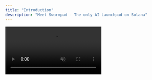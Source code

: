 ```yaml
---
title: "Introduction"
description: "Meet Swarmpad - The only AI Launchpad on Solana"
---
```


<div style={{
  position: 'relative',
  minHeight: '100vh',
  overflow: 'hidden',
  marginTop: '-80px',
  paddingTop: '0'
}}>
  <video
    autoPlay
    loop
    muted
    playsInline
    style={{
      position: 'fixed',
      top: '50%',
      left: '50%',
      minWidth: '100%',
      minHeight: '100%',
      width: 'auto',
      height: 'auto',
      transform: 'translate(-50%, -50%)',
      objectFit: 'cover',
      zIndex: -1
    }}
    src="/videos/swpvideo.mp4"
  />
  <div style={{
    position: 'relative',
    zIndex: 1,
    minHeight: '100vh',
    display: 'flex',
    alignItems: 'center',
    justifyContent: 'center',
    padding: '4rem 2rem'
  }}>
    <div style={{
      maxWidth: '1200px',
      width: '100%',
      textAlign: 'center'
    }}>
      <img 
        src="/swarmpadtitle.png" 
        alt="Swarmpad" 
        style={{
          maxWidth: '600px',
          width: '100%',
          height: 'auto',
          marginBottom: '1.5rem',
          filter: 'drop-shadow(0 4px 6px rgba(0, 0, 0, 0.5))'
        }}
      />
      <p style={{
        fontSize: '1.5rem',
        color: 'rgba(255, 255, 255, 0.8)',
        marginBottom: '5rem',
        fontWeight: '400'
      }}>
        The only AI Launchpad on Solana
      </p>

      <div style={{
        display: 'grid',
        gridTemplateColumns: 'repeat(2, 1fr)',
        gap: '1.5rem',
        maxWidth: '900px',
        margin: '0 auto'
      }}>
        <Card
          title="What is this platform?"
          icon="book-open"
          href="/quickstart"
        >
          <div style={{ color: 'rgba(255, 255, 255, 0.7)', fontSize: '1rem', marginTop: '0.5rem' }}>
            Discover what makes this documentation platform unique and powerful.
          </div>
        </Card>

        <Card
          title="What is MDX?"
          icon="code"
          href="/essentials/markdown"
        >
          <div style={{ color: 'rgba(255, 255, 255, 0.7)', fontSize: '1rem', marginTop: '0.5rem' }}>
            Understanding the powerful MDX format for documentation.
          </div>
        </Card>

        <Card
          title="Quickstart"
          icon="rocket"
          href="/quickstart"
        >
          <div style={{ color: 'rgba(255, 255, 255, 0.7)', fontSize: '1rem', marginTop: '0.5rem' }}>
            Begin building your documentation in minutes.
          </div>
        </Card>

        <Card
          title="Developers"
          icon="terminal"
          href="/api-reference/introduction"
        >
          <div style={{ color: 'rgba(255, 255, 255, 0.7)', fontSize: '1rem', marginTop: '0.5rem' }}>
            Home to all developers building with our platform.
          </div>
        </Card>
      </div>
    </div>
  </div>
</div>